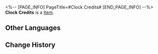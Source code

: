 <%-- [PAGE_INFO]
PageTitle=#Clock Credits#
[END_PAGE_INFO] --%>
{{Item Infobox
|title       = Clock Credits
|id          = 120003
|image       = Item Clock Credits.png
|type        = 
|invCategory = Valuables
|rarity      = 3
|effect      = This is said to be a commemorative currency issued personally by the Watchmaker. Can only be used at the Clockie Statue.
|description = A mysterious banknote, whose origin is unknown even to The Family. It features the classic image of Clockie on the front. This currency is prohibited for regular transactions in the Dreamscape world, and only a few people know its true purpose.
|source1     = Exploring Penacony
|source2     = Trailblaze Missions
|source3     = Adventure Missions
}}
'''Clock Credits''' is a [[Item]].

==Other Languages==
{{Other Languages
|en   = Clock Credits
|zhs  = 金表钞
|zht  = 金錶鈔
|ja   = クロックマネー
|ko   = 금시계 크레딧
|es   = Relocréditos
|fr   = Crédits Chronou
|ru   = Часокредиты
|th   = เครดิตนาฬิกาทอง
|vi   = Tiền Đồng Hồ Vàng
|de   = Clock-Credits
|id   = Clock Credit
|pt   = Créditos de Relógio
}}

==Change History==
{{Change History|2.0}}